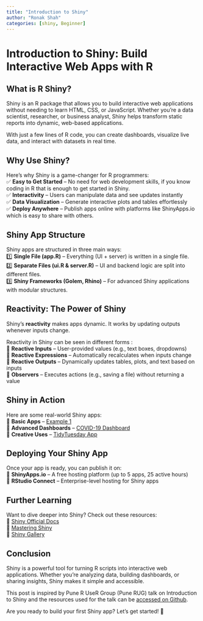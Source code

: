 ```yaml
---
title: "Introduction to Shiny"
author: "Ronak Shah"
categories: [shiny, Beginner]
---
```


# **Introduction to Shiny: Build Interactive Web Apps with R**

## **What is R Shiny?**

Shiny is an R package that allows you to build interactive web applications without needing to learn HTML, CSS, or JavaScript. Whether you're a data scientist, researcher, or business analyst, Shiny helps transform static reports into dynamic, web-based applications.

With just a few lines of R code, you can create dashboards, visualize live data, and interact with datasets in real time.

## **Why Use Shiny?**

Here’s why Shiny is a game-changer for R programmers:\
✅ **Easy to Get Started** – No need for web development skills, if you know coding in R that is enough to get started in Shiny.\
✅ **Interactivity** – Users can manipulate data and see updates instantly\
✅ **Data Visualization** – Generate interactive plots and tables effortlessly\
✅ **Deploy Anywhere** – Publish apps online with platforms like ShinyApps.io which is easy to share with others.

## **Shiny App Structure**

Shiny apps are structured in three main ways:\
1️⃣ **Single File (app.R)** – Everything (UI + server) is written in a single file.\
2️⃣ **Separate Files (ui.R & server.R)** – UI and backend logic are split into different files.\
3️⃣ **Shiny Frameworks (Golem, Rhino)** – For advanced Shiny applications with modular structures.

## **Reactivity: The Power of Shiny**

Shiny’s **reactivity** makes apps dynamic. It works by updating outputs whenever inputs change.

Reactivity in Shiny can be seen in different forms :\
🔹 **Reactive Inputs** – User-provided values (e.g., text boxes, dropdowns)\
🔹 **Reactive Expressions** – Automatically recalculates when inputs change\
🔹 **Reactive Outputs** – Dynamically updates tables, plots, and text based on inputs\
🔹 **Observers** – Executes actions (e.g., saving a file) without returning a value

## **Shiny in Action**

Here are some real-world Shiny apps:\
🔹 **Basic Apps** – [Example 1](https://shahronak.shinyapps.io/my_shiny_app/)\
🔹 **Advanced Dashboards** – [COVID-19 Dashboard](https://gisanddata.maps.arcgis.com/apps/dashboards/bda7594740fd40299423467b48e9ecf6)\
🔹 **Creative Uses** – [TidyTuesday App](https://nrennie.rbind.io/tidytuesday-shiny-app/)

## **Deploying Your Shiny App**

Once your app is ready, you can publish it on:\
📌 **ShinyApps.io** – A free hosting platform (up to 5 apps, 25 active hours)\
📌 **RStudio Connect** – Enterprise-level hosting for Shiny apps

## **Further Learning**

Want to dive deeper into Shiny? Check out these resources:\
📖 [Shiny Official Docs](https://shiny.posit.co/)\
📖 [Mastering Shiny](https://mastering-shiny.org/)\
📖 [Shiny Gallery](https://shiny.posit.co/r/gallery/)

## **Conclusion**

Shiny is a powerful tool for turning R scripts into interactive web applications. Whether you're analyzing data, building dashboards, or sharing insights, Shiny makes it simple and accessible.

This post is inspired by Pune R UseR Group (Pune RUG) talk on Introduction to Shiny and the resources used for the talk can be [accessed on Github](https://github.com/shahronak47/Introduction-to-shiny).

Are you ready to build your first Shiny app? Let’s get started! 🚀
